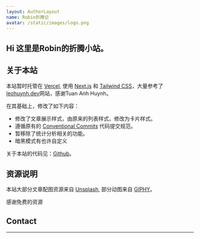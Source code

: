 ```yaml
---
layout: AuthorLayout
name: Robin折腾记
avatar: /static/images/logo.png
---
```



## Hi <Twemoji emoji="waving hand" /> 这里是Robin的折腾小站。



## 关于本站

本站暂时托管在 [Vercel](https://vercel.com/), 使用 [Next.js](https://nextjs.org/) 和 [Tailwind CSS](https://tailwindcss.com/)，大量参考了[leohuynh.dev](https://www.leohuynh.dev/)网站，感谢Tuan Anh Huynh。 <Twemoji emoji="folded-hands" />


在其基础上，修改了如下内容：

- <Twemoji emoji="atom-symbol" /> 修改了文章展示样式，由原来的列表样式，修改为卡片样式。
- <Twemoji emoji="party-popper" /> 遵循原有的 [Conventional Commits](https://www.conventionalcommits.org/) 代码提交规范。
- <Twemoji emoji="bar-chart" /> 暂移除了统计分析相关的功能。
- <Twemoji emoji="eyes" /> 暗黑模式有也许自定义

关于本站的代码见：[Github](https://github.com/Yak0xff/robinXXXX)。

## 资源说明

本站大部分文章配图资源来自 [Unsplash](https://unsplash.com/), 部分动图来自 [GIPHY](https://giphy.com/)。

感谢免费的资源 <Twemoji emoji="folded-hands" />

## Contact

<SocialAccounts />

---
